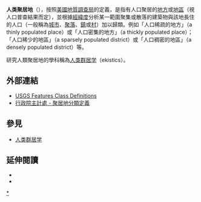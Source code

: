 {{Multiple issues|
{{Expand language|1=en|time=2020-12-31T06:22:01+00:00}}
{{Expert needed|subject=social science|time=2020-12-31T06:22:01+00:00}}
{{Refimprove|time=2020-12-31T06:22:01+00:00}}
}}
'''人类聚居地'''（{{lang-en|human settlement}}），按照[[美國地質調查局|美國地質調查局]]的定義，是指有人口聚居的[[地方|地方]]或[[地區|地區]]（視人口普查結果而定），並根據[[經緯度|經緯度]]分析某一範圍聚集或散落的建築物與該地長住的人口（一般稱為[[城市|城市]]、[[聚落|聚落]]、[[鎮|鎮]]或[[村|村]]）加以歸類。例如「人口稀疏的地方」（a thinly populated place）或「人口密集的地方」（a thickly populated place）；「人口稀少的地區」（a sparsely populated district）或「人口稠密的地區」（a densely populated district）等。

研究人類聚居地的學科稱為[[人类群居学|人类群居学]]（ekistics）。

== 外部連結 ==
*[http://geonames.usgs.gov/pls/gnispublic/f?p=gnispq:8:3692675055014428 USGS Features Class Definitions]
*[http://www.dgbas.gov.tw/ct.asp?xItem=953&ctNode=3378 行政院主計處 - 聚居地分類定義] {{Wayback|url=http://www.dgbas.gov.tw/ct.asp?xItem=953&ctNode=3378 |date=20160304111504 }}

== 參見 ==
*[[人类群居学|人类群居学]]

== 延伸閱讀 ==
*{{cite book |author=陶思炎 |title=中国都市民俗学 |publisher=东南大学出版社 |date=2004 |page=頁143 |ISBN=9787810897419}}
*{{cite book |author=中国大百科全书出版社. 编辑部 |title=中国大百科全书．第22卷 |publisher=中国大百科全书出版社 |date=2009 |page= |ISBN=9787500079583}}

{{DEFAULTSORT:Populated Place}}
[[Category:聚居地|*]]